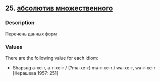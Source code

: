 ## 25. <a href =  'https://agricolamz.github.io/The_Circassian_Isoglosses_Database/25.html'>абсолютив множественного</a>
### Description

Перечень данных форм

### Values
There are the following value for each idiom:

* Shapsug  a-xe-r, a-r-xe-r / (?mə-xe-r) mə-r-xe-r / wə-xe-r, wə-r-xe-r [Керашева 1957: 251] 

